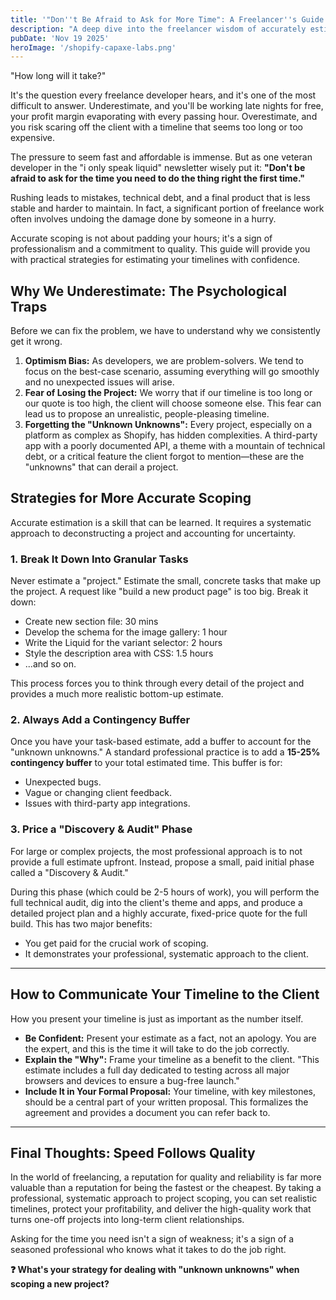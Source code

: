 ```yaml
---
title: '"Don''t Be Afraid to Ask for More Time": A Freelancer''s Guide to Project Scoping'
description: "A deep dive into the freelancer wisdom of accurately estimating timelines, with strategies for breaking down tasks, accounting for unknowns, and communicating with clients."
pubDate: 'Nov 19 2025'
heroImage: '/shopify-capaxe-labs.png'
---
```


"How long will it take?"

It's the question every freelance developer hears, and it's one of the most difficult to answer. Underestimate, and you'll be working late nights for free, your profit margin evaporating with every passing hour. Overestimate, and you risk scaring off the client with a timeline that seems too long or too expensive.

The pressure to seem fast and affordable is immense. But as one veteran developer in the "i only speak liquid" newsletter wisely put it: **"Don't be afraid to ask for the time you need to do the thing right the first time."**

Rushing leads to mistakes, technical debt, and a final product that is less stable and harder to maintain. In fact, a significant portion of freelance work often involves undoing the damage done by someone in a hurry.

Accurate scoping is not about padding your hours; it's a sign of professionalism and a commitment to quality. This guide will provide you with practical strategies for estimating your timelines with confidence.


## **Why We Underestimate: The Psychological Traps**

Before we can fix the problem, we have to understand why we consistently get it wrong.

1.  **Optimism Bias:** As developers, we are problem-solvers. We tend to focus on the best-case scenario, assuming everything will go smoothly and no unexpected issues will arise.
2.  **Fear of Losing the Project:** We worry that if our timeline is too long or our quote is too high, the client will choose someone else. This fear can lead us to propose an unrealistic, people-pleasing timeline.
3.  **Forgetting the "Unknown Unknowns":** Every project, especially on a platform as complex as Shopify, has hidden complexities. A third-party app with a poorly documented API, a theme with a mountain of technical debt, or a critical feature the client forgot to mention—these are the "unknowns" that can derail a project.


## **Strategies for More Accurate Scoping**

Accurate estimation is a skill that can be learned. It requires a systematic approach to deconstructing a project and accounting for uncertainty.

### **1. Break It Down Into Granular Tasks**
Never estimate a "project." Estimate the small, concrete tasks that make up the project. A request like "build a new product page" is too big. Break it down:
-   Create new section file: 30 mins
-   Develop the schema for the image gallery: 1 hour
-   Write the Liquid for the variant selector: 2 hours
-   Style the description area with CSS: 1.5 hours
-   ...and so on.

This process forces you to think through every detail of the project and provides a much more realistic bottom-up estimate.

### **2. Always Add a Contingency Buffer**
Once you have your task-based estimate, add a buffer to account for the "unknown unknowns." A standard professional practice is to add a **15-25% contingency buffer** to your total estimated time. This buffer is for:
-   Unexpected bugs.
-   Vague or changing client feedback.
-   Issues with third-party app integrations.

### **3. Price a "Discovery & Audit" Phase**
For large or complex projects, the most professional approach is to not provide a full estimate upfront. Instead, propose a small, paid initial phase called a "Discovery & Audit."

During this phase (which could be 2-5 hours of work), you will perform the full technical audit, dig into the client's theme and apps, and produce a detailed project plan and a highly accurate, fixed-price quote for the full build. This has two major benefits:
-   You get paid for the crucial work of scoping.
-   It demonstrates your professional, systematic approach to the client.

---

## **How to Communicate Your Timeline to the Client**

How you present your timeline is just as important as the number itself.

-   **Be Confident:** Present your estimate as a fact, not an apology. You are the expert, and this is the time it will take to do the job correctly.
-   **Explain the "Why":** Frame your timeline as a benefit to the client. "This estimate includes a full day dedicated to testing across all major browsers and devices to ensure a bug-free launch."
-   **Include It in Your Formal Proposal:** Your timeline, with key milestones, should be a central part of your written proposal. This formalizes the agreement and provides a document you can refer back to.

---

## **Final Thoughts: Speed Follows Quality**

In the world of freelancing, a reputation for quality and reliability is far more valuable than a reputation for being the fastest or the cheapest. By taking a professional, systematic approach to project scoping, you can set realistic timelines, protect your profitability, and deliver the high-quality work that turns one-off projects into long-term client relationships.

Asking for the time you need isn't a sign of weakness; it's a sign of a seasoned professional who knows what it takes to do the job right.

**❓ What's your strategy for dealing with "unknown unknowns" when scoping a new project?**